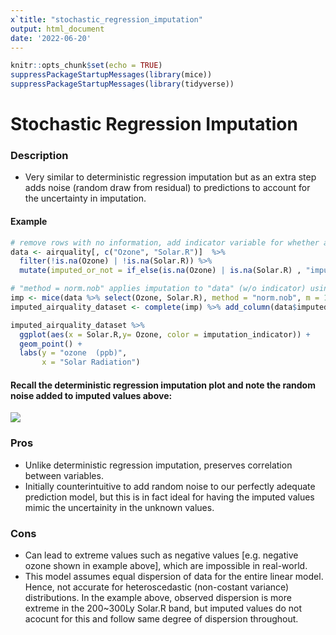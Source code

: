 ```yaml
---
x`title: "stochastic_regression_imputation"
output: html_document
date: '2022-06-20'
---
```


```r
knitr::opts_chunk$set(echo = TRUE)
suppressPackageStartupMessages(library(mice))
suppressPackageStartupMessages(library(tidyverse))

```
# Stochastic Regression Imputation

### Description
* Very similar to deterministic regression imputation but as an extra step adds noise (random draw from residual) to predictions to account for the uncertainty in imputation.

#### Example
```r
# remove rows with no information, add indicator variable for whether a row requires imputation or not.
data <- airquality[, c("Ozone", "Solar.R")]  %>% 
  filter(!is.na(Ozone) | !is.na(Solar.R)) %>% 
  mutate(imputed_or_not = if_else(is.na(Ozone) | is.na(Solar.R) , "imputed", "observed"))

# "method = norm.nob" applies imputation to "data" (w/o indicator) using stochastic regression. The other parameters in mice() aren't relevant for this section. 
imp <- mice(data %>% select(Ozone, Solar.R), method = "norm.nob", m = 1, maxit = 1, seed = 1, print = FALSE)
imputed_airquality_dataset <- complete(imp) %>% add_column(data$imputed_or_not) %>% rename(imputation_indicator = "data$imputed_or_not")
```
```r
imputed_airquality_dataset %>% 
  ggplot(aes(x = Solar.R,y= Ozone, color = imputation_indicator)) + 
  geom_point() + 
  labs(y = "ozone  (ppb)",
       x = "Solar Radiation")
```
  
#### Recall the deterministic regression imputation plot and note the random noise added to imputed values above: 
![](images/deterministic_regression_imp.png)

### Pros
* Unlike deterministic regression imputation, preserves correlation between variables.
* Initially counterintuitive to add random noise to our perfectly adequate prediction model, but this is in fact ideal for having the imputed values mimic the uncertainity in the unknown values. 


### Cons
* Can lead to extreme values such as negative values [e.g. negative ozone shown in example above], which are impossible in real-world. 
* This model assumes equal dispersion of data for the entire linear model. Hence, not accurate for heteroscedastic (non-costant variance) distributions. In the example above, observed dispersion is more extreme in the 200~300Ly Solar.R band, but imputed values do not acocunt for this and follow same degree of dispersion throughout.
